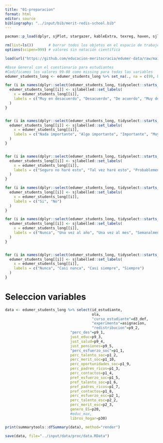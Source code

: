 ```yaml
---
title: "01-preparacion"
format: html
editor: source
bibliography: "../input/bib/merit-redis-school.bib"
---
```


```r
pacman::p_load(dplyr, sjPlot, stargazer, kableExtra, texreg, haven, sjlabelled, ggplot2, summarytools, ggtext, ggpubr, hrbrthemes, tidyr, stringr)

rm(list=ls())       # borrar todos los objetos en el espacio de trabajo
options(scipen=999) # valores sin notación científica
```

```r
load(url("https://github.com/educacion-meritocracia/edumer-data/raw/main/output/data/edumer_students_long.RData"))
```

```r
#Base General con el cuestionario para estudiantes
#Codificamos los valores 99-88 como missing para todas las variables
edumer_students_long <- edumer_students_long %>% set_na(., na = c(99, 88))

for (i in names(dplyr::select(edumer_students_long, tidyselect::starts_with("p1_"), starts_with("p2_"), starts_with("p8_"), starts_with("p9_"), starts_with("p17_")))) {
  edumer_students_long[[i]] <- sjlabelled::set_labels(
    x = edumer_students_long[[i]],
    labels = c("Muy en desacuerdo", "Desacuerdo", "De acuerdo", "Muy de acuerdo")
  )
}


for (i in names(dplyr::select(edumer_students_long, tidyselect::starts_with("p10_")))) {
  edumer_students_long[[i]] <- sjlabelled::set_labels(
    x = edumer_students_long[[i]],
    labels = c("Nada importante", "Algo importante", "Importante", "Muy importante")
  )
}


for (i in names(dplyr::select(edumer_students_long, tidyselect::starts_with("p11_")))) {
  edumer_students_long[[i]] <- sjlabelled::set_labels(
    x = edumer_students_long[[i]],
    labels = c("Seguro no haré esto", "Tal vez haré esto", "Probablemente haré esto", "Seguro haré esto")
  )
}

for (i in names(dplyr::select(edumer_students_long, tidyselect::starts_with("p12_")))) {
  edumer_students_long[[i]] <- sjlabelled::set_labels(
    x = edumer_students_long[[i]],
    labels = c("Si", "No")
  )
}

for (i in names(dplyr::select(edumer_students_long, tidyselect::starts_with("p13_")))) {
  edumer_students_long[[i]] <- sjlabelled::set_labels(
    x = edumer_students_long[[i]],
    labels = c("Nunca", "Una vez al año", "Una vez al mes", "Semanalmente", "Todos los días")
  )
}


for (i in names(dplyr::select(edumer_students_long, tidyselect::starts_with("p18_")))) {
  edumer_students_long[[i]] <- sjlabelled::set_labels(
    x = edumer_students_long[[i]],
    labels = c("Nunca", "Casi nunca", "Casi siempre", "Siempre")
  )
}
```

# Seleccion variables

```r
data <- edumer_students_long %>% select(id_estudiante,
                                        ola,
                                        "curso_estudiante"=d3_def,
                                        "experimento"=asignacion,
                                        "redistribucion"=p9_2,
                              "perc_des"=p9_1,
                              just_educ=p9_3,
                              just_salud=p9_4,
                              just_pensiones=p9_5,
                              "perc_esfuerzo_soc"=p1_1,
                              perc_talento_soc=p1_2,
                              perc_merit_soc=p1_10,
                              perc_oportunidades_soc=p1_9,
                              perc_padres_ricos=p1_3,
                              perc_contactos=p1_4,
                              pref_esfuerzo_soc=p1_5,
                              pref_talento_soc=p1_6,
                              pref_padres_ricos=p1_7,
                              pref_contactos=p1_8,
                              perc_esfuerzo_esc=p2_1,
                              perc_talento_esc=p2_2,
                              perc_merit_esc=p2_3,
                              genero_ES=p20,
                              #educ_max, 
                              libros_hogar=p30)

```

```r
print(summarytools::dfSummary(data), method="render")
```

```r
save(data, file="../input/data/proc/data.RData")
```

